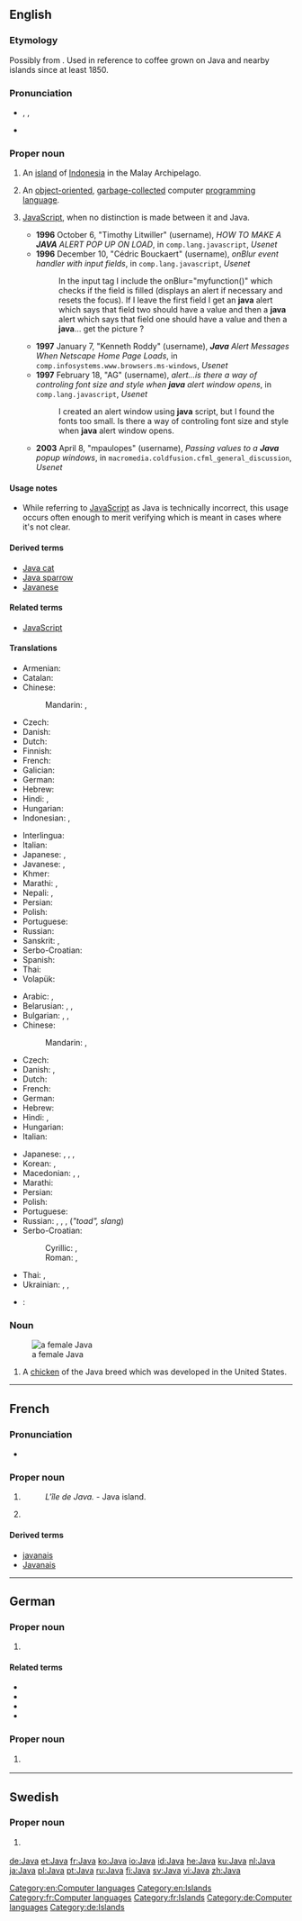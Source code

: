 {{also|java|javā}}
==English==
{{wikipedia|mul=Java (programming language)}}

===Etymology===
Possibly from {{etyl|sa}} {{term|lang=sa|||tr=yava-dvipa|island of barley}}.{{rfscript|Devanagari}} Used in reference to coffee grown on Java and nearby islands since at least 1850.

===Pronunciation===
* {{enPR|jäʹ-və}}, {{IPA|/ˈdʒɑːvə/}}, {{X-SAMPA|/"dZA:v@/}}
* {{rhymes|ɑːvə}}

===Proper noun===
{{en-proper noun}}

# An [[island]] of [[Indonesia]] in the Malay Archipelago.
# {{computing}} An [[object-oriented]], [[garbage collection|garbage-collected]] computer [[programming language]].
# {{computing|proscribed}} [[JavaScript]], when no distinction is made between it and Java.
#* '''1996''' October 6, "Timothy Litwiller" (username), ''HOW TO MAKE A '''JAVA''' ALERT POP UP ON LOAD'', in <tt>comp.lang.javascript</tt>, ''Usenet''
#* '''1996''' December 10, "Cédric Bouckaert" (username), ''onBlur event handler with input fields'', in <tt>comp.lang.javascript</tt>, ''Usenet''
#*: In the input tag I include the onBlur="myfunction()" which checks if the field is filled (displays an alert if necessary and resets the focus). If I leave the first field I get an '''java''' alert which says that field two should have a value and then a '''java''' alert which says that field one should have a value and then a '''java'''... get the picture ?
#* '''1997''' January 7, "Kenneth Roddy" (username), '''''Java''' Alert Messages When Netscape Home Page Loads'', in <tt>comp.infosystems.www.browsers.ms-windows</tt>, ''Usenet''
#* '''1997''' February 18, "AG" (username), ''alert...is there a way of controling font size and style when '''java''' alert window opens'', in <tt>comp.lang.javascript</tt>, ''Usenet''
#*: I created an alert window using '''java''' script, but I found the fonts too small.  Is there a way of controling font size and style when '''java''' alert window opens.
#* '''2003''' April 8, "mpaulopes" (username), ''Passing values to a '''Java''' popup windows'', in <tt>macromedia.coldfusion.cfml_general_discussion</tt>, ''Usenet''

====Usage notes====
* While referring to [[JavaScript]] as Java is technically incorrect, this usage occurs often enough to merit verifying which is meant in cases where it's not clear.

====Derived terms====
* [[Java cat]] {{gloss|the [[musang]]}}
* [[Java sparrow]] {{gloss|a species of finch, ''Padda oryzivora'', native to Java, but commonly kept as a cage bird}}
* [[Javanese]]

====Related terms====
* [[JavaScript]]

====Translations====
{{trans-top|island of Indonesia}}
* Armenian: {{t-|hy|Ճավա|tr=Č̣ava}}
* Catalan: {{t-|ca|Java}}
* Chinese:
*: Mandarin: {{t-|cmn|爪哇|alt=爪哇(島)|sc=Hani}}, {{t-|cmn|爪哇|alt=爪哇(岛)|tr=Zhǎowā (dǎo) or Zhuǎwā (dǎo)|sc=Hani}}
* Czech: {{t-|cs|Jáva|f}}
* Danish: {{t-|da|Java}}
* Dutch: {{t+|nl|Java|n}}
* Finnish: {{t+|fi|Jaava}}
* French: {{t+|fr|Java|f}}
* Galician: {{t+|gl|Xava|f}}
* German: {{t+|de|Java}}
* Hebrew: {{t-|he|ג'אווה}}
* Hindi: {{t-|hi|यव|tr=yav|sc=Deva}}, {{t-|hi|यव द्वीप|tr=yav dweep|sc=Deva}}
* Hungarian: {{t+|hu|Jáva}}
* Indonesian: {{t+|id|Jawa}}, {{qualifier|island}} {{t-|id|pulau Jawa}}
{{trans-mid}}
* Interlingua: {{t-|ia|Java}}
* Italian: {{t-|it|Giava}}
* Japanese: {{t-|ja|ジャワ}}, {{t-|ja|ジャワ島}}
* Javanese: {{t-|jv|Jawa}}, {{qualifier|Java Island}} {{t-|jv|pulo Jawa}}
* Khmer: {{t+|km|ជ្វា|sc=Khmr}}
* Marathi: {{t-|mr|यव|tr=yaw|sc=Deva}}, {{t-|mr|यव द्वीप|tr=yaw dveep|sc=Deva}}
* Nepali: {{t-|ne|यव|tr=yav|sc=Deva}}, {{t-|ne|यव द्वीप|tr=yav dveep|sc=Deva}}
* Persian: {{t+|fa|جاوه|tr=Jâve}}
* Polish: {{t-|pl|Jawa|f}}
* Portuguese: {{t+|pt|Java|f}}
* Russian: {{t+|ru|Ява|f|tr=Jáva}}
* Sanskrit: {{t-|sa|यव|tr=yav|sc=Deva}}, {{t-|sa|यव द्वीप|tr=yav dveep|sc=Deva}}
* Serbo-Croatian: {{t-|sh|Java|f}}
* Spanish: {{t-|es|Java}}
* Thai: {{t-|th|ชวา|tr=chá-waa}}
* Volapük: {{t+|vo|Yafeän}}
{{trans-bottom}}

{{trans-top|programming language}}
<!-- Trade marks are international. Therefore, make an entry only, if the word is NOT spelled Java in the language concerned or there's a gender to be applied-->
* Arabic: {{t-|ar|جافا|f|tr=Jāfa, Java}}, {{t-|ar|Java|f|sc=Latn}}
* Belarusian: {{t-|be|Джава|f|tr=Džáva}}, {{t-|be|Ява|f|tr=Jáva}}, {{t-|be|Java|f|tr=Džáva, Jáva|sc=Latn}}
* Bulgarian: {{t-|bg|Джава|f|tr=Džáva}}, {{t-|bg|Ява|f|tr=Jáva}}, {{t-|bg|Java|f|tr=Džáva, Jáva|sc=Latn}}
* Chinese:
*: Mandarin: {{t-|cmn|爪哇|tr=Zhǎowā or Zhuǎwā|sc=Hani}}, {{t-|cmn|Java|sc=Latn}}
* Czech: {{t-|cs|Java|f}}
* Danish: {{t-|da|java|n}}, {{t-|da|Java|n}}
* Dutch: {{t+|nl|Java|n}}
* French: {{t+|fr|Java|m}}
* German: {{t+|de|Java|n}}
* Hebrew: {{t-|he|ג'אווה}}
* Hindi: {{t-|hi|जावा|tr=jāvā}}, {{t-|hi|Java|sc=Latn}}
* Hungarian: {{t-|hu|Java}}
* Italian: {{t-|it|Java|m}}
{{trans-mid}}
* Japanese: {{t-|ja|ジャワ|tr=Jawa}}, {{t-|ja|ジャバ|tr=Jaba}}, {{t-|ja|ジャヴァ|tr=Java}}, {{t+|ja|Java|sc=Latn}}
* Korean: {{t-|ko|자바|tr=Jaba|sc=Hang}}, {{t+|ko|Java|sc=Latn}}
* Macedonian: {{t-|mk|Џава|f|tr=Džáva}}, {{t-|mk|Јава|f|tr=Jáva}}, {{t-|mk|Java|f|tr=Džáva, Jáva|sc=Latn}}
* Marathi: {{t-|mr|जावा|f|tr=jāvā|sc=Deva}}
* Persian: {{t-|fa|جاوا|tr=Jâvâ}}
* Polish: {{t+|pl|Java}}
* Portuguese: {{t+|pt|Java|m}}
* Russian: {{t+|ru|Java|f|tr=Džáva, Jáva}}, {{t-|ru|Джава|f|tr=Džáva}}, {{t+|ru|Ява|f|tr=Jáva}} {{qualifier|colloquial}}, {{t+|ru|жаба|f|alt=Жаба, жаба|tr=Žába}} (''"toad", slang'')
* Serbo-Croatian:
*: Cyrillic: {{t-|sh|Џава|f|sc=Cyrl}}, {{t-|sh|Јава|f|sc=Cyrl}}
*: Roman: {{t-|sh|Džáva|f}}, {{t-|sh|Java|f}}
* Thai: {{t-|th|ชวา|tr=chá-waa}}, {{t-|th|Java|sc=Latn}}
* Ukrainian: {{t-|uk|Джава|f|tr=Džáva}}, {{t-|uk|Ява|tr=Jáva}}, {{t-|uk|Java|f|tr=Džáva, Jáva|sc=Latn}}
{{trans-bottom}}

{{checktrans-top}}
* {{ttbc|ia}}: {{t-|ia|caffe}}
{{trans-bottom}}

===Noun===
{{en-noun}}
[[File:BlackJava female, 1905.png|right|thumb|a female Java]]

# A [[chicken]] of the Java breed which was developed in the United States.

[[Category:en:Computer languages]]
[[Category:en:Islands]]

----

==French==

===Pronunciation===
* {{IPA|lang=fr|/ʒa.va/}}

===Proper noun===
{{fr-proper noun|m}}

# {{l|en|Java}} {{gloss|Island}}
#: ''L'île de Java.'' - Java island.
# {{l|en|Java}} {{gloss|programming language}}

====Derived terms====
* [[javanais]]
* [[Javanais]]

[[Category:fr:Computer languages]]
[[Category:fr:Islands]]

----

==German==

===Proper noun===
{{de-proper noun}}

# {{l|en|Java}} {{gloss|island}}

====Related terms====
* {{l|de|Javaner}}
* {{l|de|Javanerin}}
* {{l|de|Javanisch}}
* {{l|de|javanisch}}

===Proper noun===
{{de-proper noun}}

# {{l|en|Java}} {{gloss|programming language}}

[[Category:de:Computer languages]]
[[Category:de:Islands]]

----

==Swedish==
{{wikipedia|lang=sv}}

===Proper noun===
{{head|sv|proper noun|g=n}}

# {{l|en|Java}} {{attention|sv|the island? the programming language? both?}}

[[de:Java]]
[[et:Java]]
[[fr:Java]]
[[ko:Java]]
[[io:Java]]
[[id:Java]]
[[he:Java]]
[[ku:Java]]
[[nl:Java]]
[[ja:Java]]
[[pl:Java]]
[[pt:Java]]
[[ru:Java]]
[[fi:Java]]
[[sv:Java]]
[[vi:Java]]
[[zh:Java]]